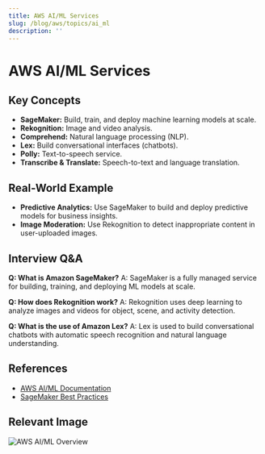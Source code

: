 ```yaml
---
title: AWS AI/ML Services
slug: /blog/aws/topics/ai_ml
description: ''
---
```

# AWS AI/ML Services

## Key Concepts
- **SageMaker:** Build, train, and deploy machine learning models at scale.
- **Rekognition:** Image and video analysis.
- **Comprehend:** Natural language processing (NLP).
- **Lex:** Build conversational interfaces (chatbots).
- **Polly:** Text-to-speech service.
- **Transcribe & Translate:** Speech-to-text and language translation.

## Real-World Example
- **Predictive Analytics:** Use SageMaker to build and deploy predictive models for business insights.
- **Image Moderation:** Use Rekognition to detect inappropriate content in user-uploaded images.

## Interview Q&A
**Q: What is Amazon SageMaker?**
A: SageMaker is a fully managed service for building, training, and deploying ML models at scale.

**Q: How does Rekognition work?**
A: Rekognition uses deep learning to analyze images and videos for object, scene, and activity detection.

**Q: What is the use of Amazon Lex?**
A: Lex is used to build conversational chatbots with automatic speech recognition and natural language understanding.

## References
- [AWS AI/ML Documentation](https://docs.aws.amazon.com/machine-learning/index.html)
- [SageMaker Best Practices](https://aws.amazon.com/sagemaker/)

## Relevant Image
![AWS AI/ML Overview](https://d1.awsstatic.com/diagrams/product-page-diagrams/Amazon-SageMaker@2x.7d7e6b7e2b2e2e7e2e7e2e7e2e7e2e7e.png)
